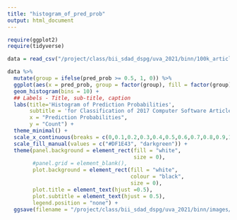 ```yaml
---
title: "histogram_of_pred_prob"
output: html_document
---
```


```r
require(ggplot2)
require(tidyverse)
```

```r
data = read_csv("/project/class/bii_sdad_dspg/uva_2021/binn/100k_articles_index_innovation_classification_prediction_diggy.csv")
```
```r
data %>% 
  mutate(group = ifelse(pred_prob >= 0.5, 1, 0)) %>%  
  ggplot(aes(x = pred_prob, group = factor(group), fill = factor(group))) + 
  geom_histogram(bins = 10) +
  ## Labels - Title, sub-title, caption
  labs(title='Histogram of Prediction Probabilities',
       subtitle = 'for Classification of 2017 Computer Software Articles',
       x = "Prediction Probabilities",
       y = "Count") +
  theme_minimal() +
  scale_x_continuous(breaks = c(0,0.1,0.2,0.3,0.4,0.5,0.6,0.7,0.8,0.9,1)) +
  scale_fill_manual(values = c("#DF1E43", "darkgreen")) +
  theme(panel.background = element_rect(fill = "white",
                                        size = 0),
        #panel.grid = element_blank(),
        plot.background = element_rect(fill = "white", 
                                       colour = "black", 
                                       size = 0),
        plot.title = element_text(hjust =0.5),
        plot.subtitle = element_text(hjust = 0.5),
        legend.position = "none") +
  ggsave(filename = "/project/class/bii_sdad_dspg/uva_2021/binn/images/histogram_of_pred_probs.png", device = "png", width = 10, height = 5, units = "in", dpi = 600)
```

